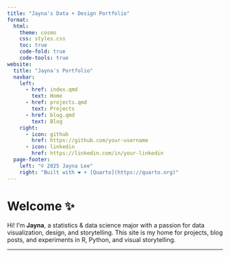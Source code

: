 ```yaml
---
title: "Jayna's Data + Design Portfolio"
format:
  html:
    theme: cosmo
    css: styles.css
    toc: true
    code-fold: true
    code-tools: true
website:
  title: "Jayna's Portfolio"
  navbar:
    left:
      - href: index.qmd
        text: Home
      - href: projects.qmd
        text: Projects
      - href: blog.qmd
        text: Blog
    right:
      - icon: github
        href: https://github.com/your-username
      - icon: linkedin
        href: https://linkedin.com/in/your-linkedin
  page-footer:
    left: "© 2025 Jayna Lee"
    right: "Built with ❤️ + [Quarto](https://quarto.org)"
---
```


# Welcome ✨

Hi! I'm **Jayna**, a statistics & data science major with a passion for data visualization, design, and storytelling. This site is my home for projects, blog posts, and experiments in R, Python, and visual storytelling.

---


